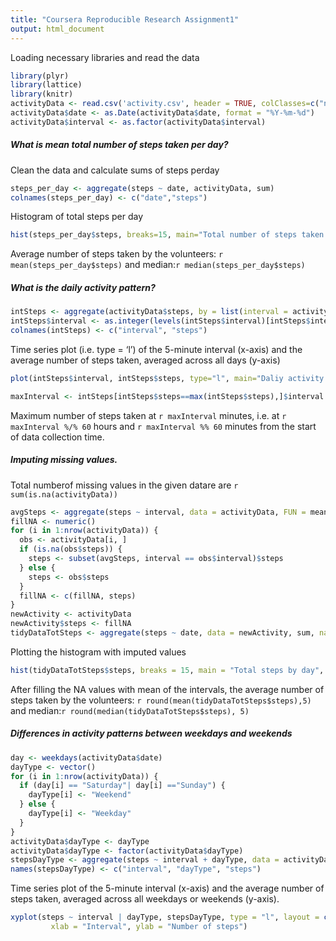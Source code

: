 ```yaml
---
title: "Coursera Reproducible Research Assignment1"
output: html_document
---
```

Loading necessary libraries and read the data
```r
library(plyr)
library(lattice)
library(knitr)
activityData <- read.csv('activity.csv', header = TRUE, colClasses=c("numeric", "character", "numeric"))
activityData$date <- as.Date(activityData$date, format = "%Y-%m-%d")
activityData$interval <- as.factor(activityData$interval)
```
##### What is mean total number of steps taken per day?
Clean the data and calculate sums of steps perday
```r
steps_per_day <- aggregate(steps ~ date, activityData, sum)
colnames(steps_per_day) <- c("date","steps")
```

Histogram of total steps per day
```r
hist(steps_per_day$steps, breaks=15, main="Total number of steps taken each day", xlab="Total number of steps", col="red")
```


Average number of steps taken by the volunteers: `r mean(steps_per_day$steps)` and median:`r median(steps_per_day$steps)`

##### What is the daily activity pattern?
```r
intSteps <- aggregate(activityData$steps, by = list(interval = activityData$interval),FUN=mean, na.rm=TRUE)
intSteps$interval <- as.integer(levels(intSteps$interval)[intSteps$interval])
colnames(intSteps) <- c("interval", "steps")
```

Time series plot (i.e. type = 'l') of the 5-minute interval (x-axis) and the average number of steps taken, averaged across all days (y-axis)
```r
plot(intSteps$interval, intSteps$steps, type="l", main="Daliy activity pattern in 5 min interval",xlab="Interval", ylab="Average number of steps")
```

```r
maxInterval <- intSteps[intSteps$steps==max(intSteps$steps),]$interval
```

Maximum number of steps taken at `r maxInterval` minutes, i.e. at `r maxInterval %/% 60` hours  and `r maxInterval %% 60` minutes from the start of data collection time.

##### Imputing missing values.
Total numberof missing values in the given datare are `r sum(is.na(activityData))`

``` r
avgSteps <- aggregate(steps ~ interval, data = activityData, FUN = mean)
fillNA <- numeric()
for (i in 1:nrow(activityData)) {
  obs <- activityData[i, ]
  if (is.na(obs$steps)) {
    steps <- subset(avgSteps, interval == obs$interval)$steps
  } else {
    steps <- obs$steps
  }
  fillNA <- c(fillNA, steps)
}
newActivity <- activityData
newActivity$steps <- fillNA
tidyDataTotSteps <- aggregate(steps ~ date, data = newActivity, sum, na.rm = TRUE)
```

Plotting the histogram with imputed values
``` r
hist(tidyDataTotSteps$steps, breaks = 15, main = "Total steps by day", xlab = "Day", col = "red")
```

After filling the NA values with mean of the intervals, the average number of steps taken by the volunteers: `r round(mean(tidyDataTotSteps$steps),5)` and median:`r round(median(tidyDataTotSteps$steps), 5)`

##### Differences in activity patterns between weekdays and weekends
``` r
day <- weekdays(activityData$date)
dayType <- vector()
for (i in 1:nrow(activityData)) {
  if (day[i] == "Saturday"| day[i] =="Sunday") {
    dayType[i] <- "Weekend"
  } else {
    dayType[i] <- "Weekday"
  }
}
activityData$dayType <- dayType
activityData$dayType <- factor(activityData$dayType)
stepsDayType <- aggregate(steps ~ interval + dayType, data = activityData, mean)
names(stepsDayType) <- c("interval", "dayType", "steps")
```

Time series plot of the 5-minute interval (x-axis) and the average number of steps taken, averaged across all weekdays or weekends (y-axis).
``` r
xyplot(steps ~ interval | dayType, stepsDayType, type = "l", layout = c(1, 2), 
         xlab = "Interval", ylab = "Number of steps")
```

